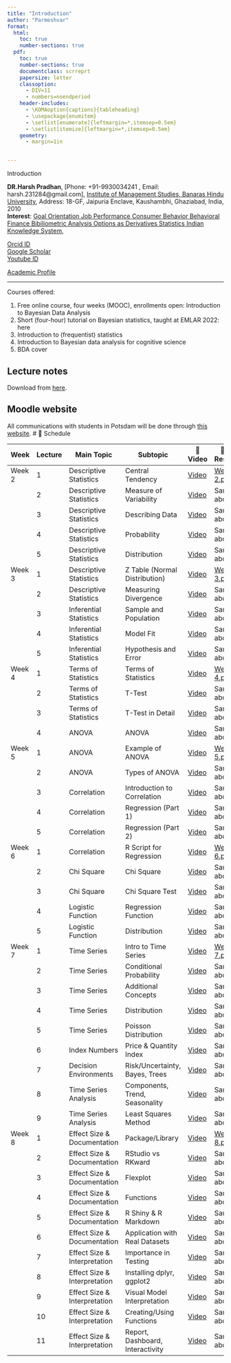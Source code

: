 ```yaml
---
title: "Introduction"
author: "Parmeshvar"
format:
  html:
    toc: true
    number-sections: true
  pdf:
    toc: true
    number-sections: true
    documentclass: scrreprt
    papersize: letter
    classoption:
      - DIV=11
      - numbers=noendperiod
    header-includes:
      - \KOMAoption{captions}{tableheading}
      - \usepackage{enumitem}
      - \setlist[enumerate]{leftmargin=*,itemsep=0.5em}
      - \setlist[itemize]{leftmargin=*,itemsep=0.5em}
    geometry:
      - margin=1in


---
```


 Introduction

**DR.Harsh Pradhan**, [Phone: +91-9930034241 , Email: harsh.231284\@gmail.com], [Institute of Management Studies, Banaras Hindu University](http://www.uni-potsdam.de/en/university-of-potsdam.html), Address: 18-GF, Jaipuria Enclave, Kaushambhi, Ghaziabad, India, 2010\
**Interest**: [Goal Orientation     Job Performance     Consumer Behavior     Behavioral Finance     Bibiliometric Analysis     Options as Derivatives     Statistics     Indian Knowledge System](http://www.uni-potsdam.de/humfak/hum-forschungsschwerpunkte/forschungscluster-sprache.html),




[Orcid ID](https://orcid.org/0000-0002-3332-3610)\
[Google Scholar](https://scholar.google.com/citations?user=8l5MEd0AAAAJ&hl=en&oi=sra)\
[Youtube ID](http://www.youtube.com/@dr.harshpradhan742)


[Academic Profile](https://bhu.ac.in/Site/FacultyProfile/1_5?FA000562)

------------------------------------------------------------------------

Courses offered:

1. Free online course, four weeks (MOOC), enrollments open: Introduction to Bayesian Data Analysis
2. Short (four-hour) tutorial on Bayesian statistics, taught at EMLAR 2022: here
3. Introduction to (frequentist) statistics
4. Introduction to Bayesian data analysis for cognitive science
5. BDA cover

## Lecture notes

Download from [here](https://drive.google.com/drive/folders/1H-jQNOqS3PLgdXADRYF7ag-WqN_tK4qc?usp=share_link).

## Moodle website

All communications with students in Potsdam will be done through [this website](https://moodle2.uni-potsdam.de/course/view.php?id=17526).
# 📘 Schedule

| **Week** | **Lecture** | **Main Topic**              | **Subtopic**                                | **🎥 Video**                                                                                  | **📄 PDF Resource**                                                                 |
|----------|-------------|-----------------------------|---------------------------------------------|-----------------------------------------------------------------------------------------------|-------------------------------------------------------------------------------------|
| Week 2   | 1           | Descriptive Statistics       | Central Tendency                            | [Video](https://youtu.be/9709cbHi4-8?t=173)                                                   | [Week 2.pdf](https://drive.google.com/file/d/1CXkLjlvsMt6-BcrDLrNPsTt6SIUSq7NG/view) |
|          | 2           | Descriptive Statistics       | Measure of Variability                      | [Video](https://youtu.be/Wn-buo8ARUY)                                                         | Same as above                                                                       |
|          | 3           | Descriptive Statistics       | Describing Data                             | [Video](https://youtu.be/LS9jxi9t06A)                                                         | Same as above                                                                       |
|          | 4           | Descriptive Statistics       | Probability                                 | [Video](https://youtu.be/DImY6pmX8UA)                                                         | Same as above                                                                       |
|          | 5           | Descriptive Statistics       | Distribution                                | [Video](https://youtu.be/RZVFQ_wlQBI)                                                         | Same as above                                                                       |
| Week 3   | 1           | Descriptive Statistics       | Z Table (Normal Distribution)               | [Video](https://youtu.be/mh92FQKFFlA)                                                         | [Week 3.pdf](https://drive.google.com/file/d/1sVwyzDjitecinjyR4LxbOafHe8ol0JIu/view) |
|          | 2           | Descriptive Statistics       | Measuring Divergence                        | [Video](https://youtu.be/SdghNy_5oe0)                                                         | Same as above                                                                       |
|          | 3           | Inferential Statistics       | Sample and Population                       | [Video](https://youtu.be/eYjtWoMb21s)                                                         | Same as above                                                                       |
|          | 4           | Inferential Statistics       | Model Fit                                   | [Video](https://youtu.be/1hdzMWcj5a0)                                                         | Same as above                                                                       |
|          | 5           | Inferential Statistics       | Hypothesis and Error                        | [Video](https://youtu.be/pP3yKhIgJQw)                                                         | Same as above                                                                       |
| Week 4   | 1           | Terms of Statistics          | Terms of Statistics                         | [Video](https://youtu.be/lO7jZJIlTgU)                                                         | [Week 4.pdf](https://drive.google.com/file/d/1dDDUXCdCBp6VxKbQzsnsIwQY-kZL8U3D/view) |
|          | 2           | Terms of Statistics          | T-Test                                      | [Video](https://youtu.be/4i-2uZ2LuXg)                                                         | Same as above                                                                       |
|          | 3           | Terms of Statistics          | T-Test in Detail                            | [Video](https://youtu.be/Vo48lLCR3yk)                                                         | Same as above                                                                       |
|          | 4           | ANOVA                        | ANOVA                                       | [Video](https://youtu.be/jz-lu_HtkXo)                                                         | Same as above                                                                       |
| Week 5   | 1           | ANOVA                        | Example of ANOVA                            | [Video](https://youtu.be/AQL2fVlc2EA)                                                         | [Week 5.pdf](https://drive.google.com/file/d/1f3LZJRQS-Lnxy0_kNaAASZppPJk8pUX_/view) |
|          | 2           | ANOVA                        | Types of ANOVA                              | [Video](https://youtu.be/MQ9GFyXZtQA)                                                         | Same as above                                                                       |
|          | 3           | Correlation                  | Introduction to Correlation                 | [Video](https://youtu.be/5zMCSIa2YqE)                                                         | Same as above                                                                       |
|          | 4           | Correlation                  | Regression (Part 1)                         | [Video](https://youtu.be/ELEeZNyySSM)                                                         | Same as above                                                                       |
|          | 5           | Correlation                  | Regression (Part 2)                         | [Video](https://youtu.be/3hJdWKV0alw)                                                         | Same as above                                                                       |
| Week 6   | 1           | Correlation                  | R Script for Regression                     | [Video](https://youtu.be/V151yC8cCMs)                                                         | [Week 6.pdf](https://drive.google.com/file/d/1mA1-nFxjmXK_QC8vbW4BhoKO6HNS0wZy/view) |
|          | 2           | Chi Square                   | Chi Square                                  | [Video](https://youtu.be/Z9DxCZzXAz4)                                                         | Same as above                                                                       |
|          | 3           | Chi Square                   | Chi Square Test                             | [Video](https://youtu.be/ZhUTidqrPbI)                                                         | Same as above                                                                       |
|          | 4           | Logistic Function            | Regression Function                         | [Video](https://youtu.be/3EXiuBJYTn4)                                                         | Same as above                                                                       |
|          | 5           | Logistic Function            | Distribution                                | [Video](https://youtu.be/9NhApiDlFrs)                                                         | Same as above                                                                       |
| Week 7   | 1           | Time Series                  | Intro to Time Series                        | [Video](https://youtu.be/t5z9cM-PgoQ)                                                         | [Week 7.pdf](https://drive.google.com/file/d/1ACloSOgbYVlxmqGfUe_mBDvirLJzCZnB/view) |
|          | 2           | Time Series                  | Conditional Probability                     | [Video](https://youtu.be/SjaJNBilHcM)                                                         | Same as above                                                                       |
|          | 3           | Time Series                  | Additional Concepts                         | [Video](https://youtu.be/pm1SXK0kFpg)                                                         | Same as above                                                                       |
|          | 4           | Time Series                  | Distribution                                | [Video](https://youtu.be/0V0UTi5fbPc)                                                         | Same as above                                                                       |
|          | 5           | Time Series                  | Poisson Distribution                        | [Video](https://youtu.be/MM-MkuJa_KY)                                                         | Same as above                                                                       |
|          | 6           | Index Numbers                | Price & Quantity Index                      | [Video](https://youtu.be/YZv8H2PlymQ)                                                         | Same as above                                                                       |
|          | 7           | Decision Environments        | Risk/Uncertainty, Bayes, Trees              | [Video](https://youtu.be/b0jP5anQiUg)                                                         | Same as above                                                                       |
|          | 8           | Time Series Analysis         | Components, Trend, Seasonality              | [Video](https://youtu.be/C77jZeYkBBU)                                                         | Same as above                                                                       |
|          | 9           | Time Series Analysis         | Least Squares Method                        | [Video](https://youtu.be/yiJjJaL7z5w)                                                         | Same as above                                                                       |
| Week 8   | 1           | Effect Size & Documentation  | Package/Library                             | [Video](https://youtu.be/C77jZeYkBBU)                                                         | [Week 8.pdf](https://drive.google.com/file/d/1dUv8rXI3vhsMkBcYnlStYg-xJpYtCYSF/view) |
|          | 2           | Effect Size & Documentation  | RStudio vs RKward                           | [Video](https://youtu.be/Z9DxCZzXAz4)                                                         | Same as above                                                                       |
|          | 3           | Effect Size & Documentation  | Flexplot                                    | [Video](https://youtu.be/ZhUTidqrPbI)                                                         | Same as above                                                                       |
|          | 4           | Effect Size & Documentation  | Functions                                   | [Video](https://youtu.be/3EXiuBJYTn4)                                                         | Same as above                                                                       |
|          | 5           | Effect Size & Documentation  | R Shiny & R Markdown                        | [Video](https://youtu.be/9NhApiDlFrs)                                                         | Same as above                                                                       |
|          | 6           | Effect Size & Documentation  | Application with Real Datasets              | [Video](https://youtu.be/t5z9cM-PgoQ)                                                         | Same as above                                                                       |
|          | 7           | Effect Size & Interpretation | Importance in Testing                       | [Video](https://youtu.be/SjaJNBilHcM)                                                         | Same as above                                                                       |
|          | 8           | Effect Size & Interpretation | Installing dplyr, ggplot2                   | [Video](https://youtu.be/MM-MkuJa_KY)                                                         | Same as above                                                                       |
|          | 9           | Effect Size & Interpretation | Visual Model Interpretation                 | [Video](https://youtu.be/YZv8H2PlymQ)                                                         | Same as above                                                                       |
|          | 10          | Effect Size & Interpretation | Creating/Using Functions                    | [Video](https://youtu.be/b0jP5anQiUg)                                                         | Same as above                                                                       |
|          | 11          | Effect Size & Interpretation | Report, Dashboard, Interactivity            | [Video](https://youtu.be/C77jZeYkBBU)                                                         | Same as above                                                                       |
